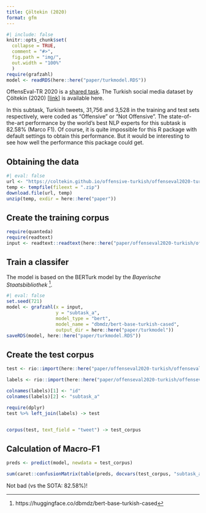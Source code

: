 ```yaml
---
title: Çöltekin (2020)
format: gfm
---
```


```r
#| include: false
knitr::opts_chunk$set(
  collapse = TRUE,
  comment = "#>",
  fig.path = "img/",
  out.width = "100%"
  )
require(grafzahl)
model <- readRDS(here::here("paper/turkmodel.RDS"))
```


OffensEval-TR 2020 is a [shared task](https://sites.google.com/site/offensevalsharedtask/results-and-paper-submission). The Turkish social media dataset by 
Çöltekin (2020) [[link](https://aclanthology.org/2020.lrec-1.758)] is available here.

In this subtask, Turkish tweets, 31,756 and 3,528 in the training and test sets respectively, were coded as "Offensive" or "Not Offensive". The state-of-the-art performance by the world's best NLP experts for this subtask is 82.58\% (Marco F1). Of course, it is quite impossible for this R package with default settings to obtain this performance. But it would be interesting to see how well the performance this package could get.

## Obtaining the data

```r
#| eval: false
url <- "https://coltekin.github.io/offensive-turkish/offenseval2020-turkish.zip"
temp <- tempfile(fileext = ".zip")
download.file(url, temp)
unzip(temp, exdir = here::here("paper"))
```

## Create the training corpus

```r
require(quanteda)
require(readtext)
input <- readtext::readtext(here::here("paper/offenseval2020-turkish/offenseval-tr-training-v1/offenseval-tr-training-v1.tsv"), text_field = "tweet", quote = "") %>% corpus
```

## Train a classifer

The model is based on the BERTurk model by the *Bayerische Staatsbibliothek* [^BERTurk].

[^BERTurk]: https://huggingface.co/dbmdz/bert-base-turkish-cased

```r
#| eval: false
set.seed(721)
model <- grafzahl(x = input,
                  y = "subtask_a",
                  model_type = "bert",
                  model_name = "dbmdz/bert-base-turkish-cased",
                  output_dir = here::here("paper/turkmodel"))
saveRDS(model, here::here("paper/turkmodel.RDS"))
```

## Create the test corpus

```r
test <- rio::import(here::here("paper/offenseval2020-turkish/offenseval-tr-testset-v1/offenseval-tr-testset-v1.tsv"), quote = "")

labels <- rio::import(here::here("paper/offenseval2020-turkish/offenseval-tr-testset-v1/offenseval-tr-labela-v1.tsv"), quote = "")

colnames(labels)[1] <- "id"
colnames(labels)[2] <- "subtask_a"

require(dplyr)
test %>% left_join(labels) -> test


corpus(test, text_field = "tweet") -> test_corpus
```

## Calculation of Macro-F1

```r
preds <- predict(model, newdata = test_corpus)

sum(caret::confusionMatrix(table(preds, docvars(test_corpus, "subtask_a")), mode = "prec_recall", positive = "OFF")$byClass["F1"], caret::confusionMatrix(table(preds, docvars(test_corpus, "subtask_a")), mode = "prec_recall", positive = "NOT")$byClass["F1"]) / 2
```

Not bad (vs the SOTA: 82.58\%)!
